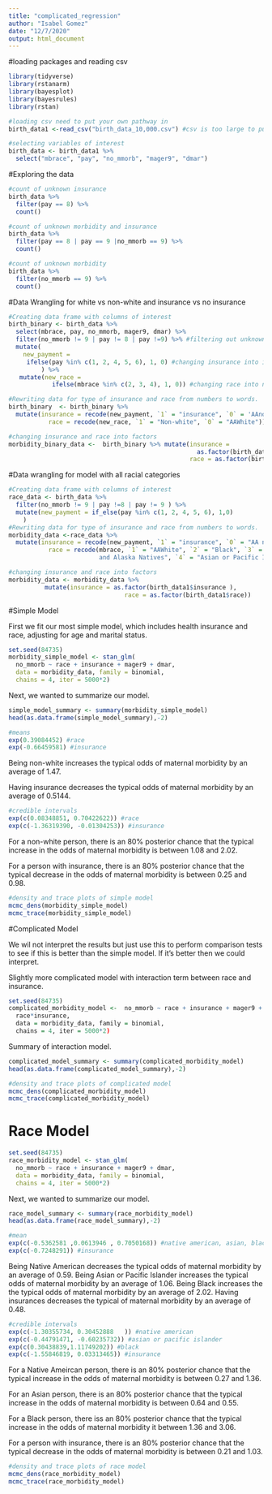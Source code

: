 ```yaml
---
title: "complicated_regression"
author: "Isabel Gomez"
date: "12/7/2020"
output: html_document
---
```


#loading packages and reading csv
```r
library(tidyverse)
library(rstanarm)
library(bayesplot)
library(bayesrules)
library(rstan)

#loading csv need to put your own pathway in
birth_data1 <-read_csv("birth_data_10,000.csv") #csv is too large to put on github
```

```r
#selecting variables of interest
birth_data <- birth_data1 %>%
  select("mbrace", "pay", "no_mmorb", "mager9", "dmar")
```

#Exploring the data
```r
#count of unknown insurance
birth_data %>%
  filter(pay == 8) %>%
  count()

#count of unknown morbidity and insurance
birth_data %>%
  filter(pay == 8 | pay == 9 |no_mmorb == 9) %>%
  count()

#count of unknown morbidity
birth_data %>%
  filter(no_mmorb == 9) %>%
  count()
```


#Data Wrangling for white vs non-white and insurance vs no insurance
```r
#Creating data frame with columns of interest
birth_binary <- birth_data %>%
  select(mbrace, pay, no_mmorb, mager9, dmar) %>%
  filter(no_mmorb != 9 | pay != 8 | pay !=9) %>% #filtering out unknowns and others
  mutate(
    new_payment =
     ifelse(pay %in% c(1, 2, 4, 5, 6), 1, 0) #changing insurance into insur vs no insur
         ) %>% 
   mutate(new_race = 
            ifelse(mbrace %in% c(2, 3, 4), 1, 0)) #changing race into non-white vs white

#Rewriting data for type of insurance and race from numbers to words. 
birth_binary  <- birth_binary %>%
  mutate(insurance = recode(new_payment, `1` = "insurance", `0` = 'AAno insurance'), 
           race = recode(new_race, `1` = "Non-white", `0` = "AAWhite"))

#changing insurance and race into factors 
morbidity_binary_data <-  birth_binary %>% mutate(insurance =
                                                    as.factor(birth_data2$insurance),
                                                  race = as.factor(birth_data2$race))
```

#Data wrangling for model with all racial categories
```r

#Creating data frame with columns of interest
race_data <- birth_data %>%
  filter(no_mmorb != 9 | pay !=8 | pay != 9 ) %>% 
  mutate(new_payment = if_else(pay %in% c(1, 2, 4, 5, 6), 1,0)
    )
#Rewriting data for type of insurance and race from numbers to words. 
morbidity_data <-race_data %>%
  mutate(insurance = recode(new_payment, `1` = "insurance", `0` = "AA no insurance"), 
           race = recode(mbrace, `1` = "AAWhite", `2` = "Black", `3` = "American Indians
                         and Alaska Natives", `4` = "Asian or Pacific Islander"))

#changing insurance and race into factors 
morbidity_data <- morbidity_data %>%
          mutate(insurance = as.factor(birth_data1$insurance ),
                                race = as.factor(birth_data1$race)) 
```

#Simple Model

First we fit our most simple model, which includes health insurance and race, adjusting for age and marital status.
```r
set.seed(84735)
morbidity_simple_model <- stan_glm(
  no_mmorb ~ race + insurance + mager9 + dmar, 
  data = morbidity_data, family = binomial,
  chains = 4, iter = 5000*2)
```

Next, we wanted to summarize our model.
```r
simple_model_summary <- summary(morbidity_simple_model)
head(as.data.frame(simple_model_summary),-2)
```

```r
#means
exp(0.39084452) #race
exp(-0.66459581) #insurance
```

Being non-white increases the typical odds of maternal morbidity by an average of 1.47.

Having insurance decreases the typical odds of maternal morbidity by an average of 0.5144.

```r
#credible intervals
exp(c(0.08348851, 0.70422622)) #race
exp(c(-1.36319390, -0.01304253)) #insurance
```

For a non-white person, there is an 80% posterior chance that the typical increase in the odds of maternal morbidity is between 1.08 and 2.02.

For a person with insurance, there is an 80% posterior chance that the typical decrease in the odds of maternal morbidity is between 0.25 and 0.98.

```r
#density and trace plots of simple model
mcmc_dens(morbidity_simple_model)
mcmc_trace(morbidity_simple_model)
```

#Complicated Model

We wil not interpret the results but just use this to perform comparison tests to see if this is  better than the simple model. If it's better then we could interpret. 

Slightly more complicated model with interaction term between race and insurance. 
```r
set.seed(84735)
complicated_morbidity_model <-  no_mmorb ~ race + insurance + mager9 + dmar +
  race*insurance, 
  data = morbidity_data, family = binomial,
  chains = 4, iter = 5000*2)
```

Summary of interaction model. 
```r
complicated_model_summary <- summary(complicated_morbidity_model)
head(as.data.frame(complicated_model_summary),-2)
```

```r
#density and trace plots of complicated model
mcmc_dens(complicated_morbidity_model)
mcmc_trace(complicated_morbidity_model)
```



# Race Model
```r
set.seed(84735)
race_morbidity_model <- stan_glm(
  no_mmorb ~ race + insurance + mager9 + dmar, 
  data = morbidity_data, family = binomial,
  chains = 4, iter = 5000*2)
```

Next, we wanted to summarize our model.
```r
race_model_summary <- summary(race_morbidity_model)
head(as.data.frame(race_model_summary),-2)
```

```r
#mean
exp(c(-0.5362581 ,0.0613946 , 0.7050168)) #native american, asian, black
exp(c(-0.7248291)) #insurance
```
Being Native American decreases the typical odds of maternal morbidity by an average of 0.59.
Being Asian or Pacific Islander increases the typical odds of maternal morbidity by an average of 1.06.
Being Black increases the the typical odds of maternal morbidity by an average of 2.02.
Having insurances decreases the typical of maternal morbidity by an average of 0.48. 

```r
#credible intervals
exp(c(-1.30355734, 0.30452888	)) #native american
exp(c(-0.44791471, -0.60235732)) #asian or pacific islander
exp(c(0.30438839,1.11749202)) #black
exp(c(-1.55846819, 0.03313465)) #insurance
```

For a Native Ameircan person, there is an 80% posterior chance that the typical increase in the odds of maternal morbidity is between 0.27 and 1.36.

For an Asian person, there is an 80% posterior chance that the typical increase in the odds of maternal morbidity is between 0.64 and 0.55.

For a Black person, there iss an 80% posterior chance that the typical increase in the odds of maternal morbidity it between 1.36 and 3.06. 

For a person with insurance, there is an 80% posterior chance that the typical decrease in the odds of maternal morbidity is between  0.21 and 1.03.


```r
#density and trace plots of race model
mcmc_dens(race_morbidity_model)
mcmc_trace(race_morbidity_model)
```
